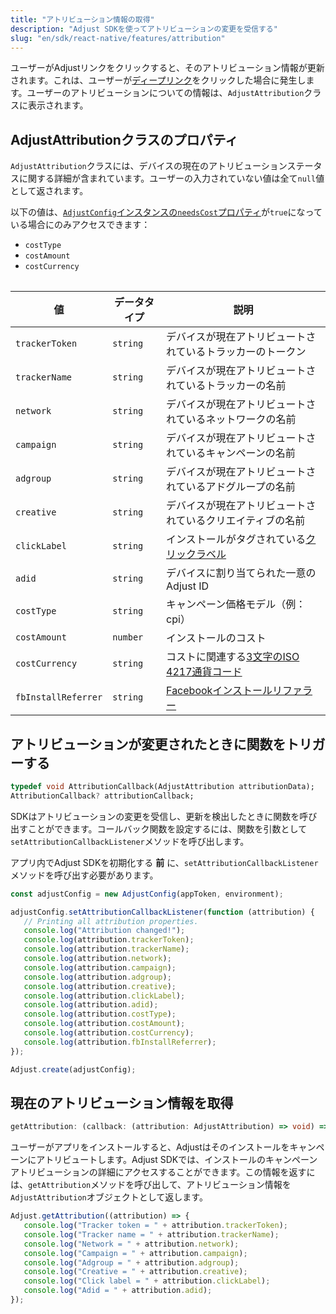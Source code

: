 ```yaml
---
title: "アトリビューション情報の取得"
description: "Adjust SDKを使ってアトリビューションの変更を受信する"
slug: "en/sdk/react-native/features/attribution"
---
```

ユーザーがAdjustリンクをクリックすると、そのアトリビューション情報が更新されます。これは、ユーザーが[ディープリンク](https://help.adjust.com/en/article/deep-links)をクリックした場合に発生します。ユーザーのアトリビューションについての情報は、`AdjustAttribution`クラスに表示されます。

AdjustAttributionクラスのプロパティ
--------------------------

`AdjustAttribution`クラスには、デバイスの現在のアトリビューションステータスに関する詳細が含まれています。ユーザーの入力されていない値は全て`null`値として返されます。
<callout type="note"> 

以下の値は、[`AdjustConfig`インスタンスの`needsCost`プロパティ](/en/sdk/react-native/configuration#enable-cost-data-sending)が`true`になっている場合にのみアクセスできます：

* `costType`
* `costAmount`
* `costCurrency`

</Callout> <table> 

|          値          |  データタイプ  |                                          説明                                           |
|---------------------|----------|---------------------------------------------------------------------------------------|
| `trackerToken`      | `string` | デバイスが現在アトリビュートされているトラッカーのトークン                                                         |
| `trackerName`       | `string` | デバイスが現在アトリビュートされているトラッカーの名前                                                           |
| `network`           | `string` | デバイスが現在アトリビュートされているネットワークの名前                                                          |
| `campaign`          | `string` | デバイスが現在アトリビュートされているキャンペーンの名前                                                          |
| `adgroup`           | `string` | デバイスが現在アトリビュートされているアドグループの名前                                                          |
| `creative`          | `string` | デバイスが現在アトリビュートされているクリエイティブの名前                                                         |
| `clickLabel`        | `string` | インストールがタグされている[クリックラベル](https://help.adjust.com/en/article/user-rewards)              |
| `adid`              | `string` | デバイスに割り当てられた一意のAdjust ID                                                              |
| `costType`          | `string` | キャンペーン価格モデル（例：cpi）                                                                    |
| `costAmount`        | `number` | インストールのコスト                                                                            |
| `costCurrency`      | `string` | コストに関連する[3文字のISO 4217通貨コード](https://www.iban.com/currency-codes)                      |
| `fbInstallReferrer` | `string` | [Facebookインストールリファラー](https://developers.facebook.com/docs/app-ads/install-referrer/) |

</Table> 

アトリビューションが変更されたときに関数をトリガーする
---------------------------

```dart
typedef void AttributionCallback(AdjustAttribution attributionData);
AttributionCallback? attributionCallback;
```

SDKはアトリビューションの変更を受信し、更新を検出したときに関数を呼び出すことができます。コールバック関数を設定するには、関数を引数として`setAttributionCallbackListener`メソッドを呼び出します。
<callout type="important"> 

アプリ内でAdjust SDKを初期化する **前** に、`setAttributionCallbackListener`メソッドを呼び出す必要があります。
</Callout> 

```jsx
const adjustConfig = new AdjustConfig(appToken, environment);

adjustConfig.setAttributionCallbackListener(function (attribution) {
   // Printing all attribution properties.
   console.log("Attribution changed!");
   console.log(attribution.trackerToken);
   console.log(attribution.trackerName);
   console.log(attribution.network);
   console.log(attribution.campaign);
   console.log(attribution.adgroup);
   console.log(attribution.creative);
   console.log(attribution.clickLabel);
   console.log(attribution.adid);
   console.log(attribution.costType);
   console.log(attribution.costAmount);
   console.log(attribution.costCurrency);
   console.log(attribution.fbInstallReferrer);
});

Adjust.create(adjustConfig);
```

現在のアトリビューション情報を取得
-----------------

```ts
getAttribution: (callback: (attribution: AdjustAttribution) => void) => void
```

ユーザーがアプリをインストールすると、Adjustはそのインストールをキャンペーンにアトリビュートします。Adjust SDKでは、インストールのキャンペーンアトリビューションの詳細にアクセスすることができます。この情報を返すには、`getAttribution`メソッドを呼び出して、アトリビューション情報を`AdjustAttribution`オブジェクトとして返します。

```jsx
Adjust.getAttribution((attribution) => {
   console.log("Tracker token = " + attribution.trackerToken);
   console.log("Tracker name = " + attribution.trackerName);
   console.log("Network = " + attribution.network);
   console.log("Campaign = " + attribution.campaign);
   console.log("Adgroup = " + attribution.adgroup);
   console.log("Creative = " + attribution.creative);
   console.log("Click label = " + attribution.clickLabel);
   console.log("Adid = " + attribution.adid);
});
```

